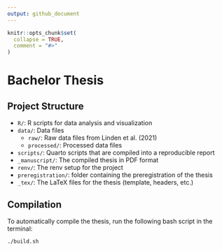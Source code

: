 ```yaml
---
output: github_document
---
```


```r
knitr::opts_chunk$set(
  collapse = TRUE,
  comment = "#>"
)
```

# Bachelor Thesis

## Project Structure

- `R/`: R scripts for data analysis and visualization
- `data/`: Data files
  - `raw/`: Raw data files from Linden et al. (2021)
  - `processed/`: Processed data files
- `scripts/`: Quarto scripts that are compiled into a reproducible report
- `_manuscript/`: The compiled thesis in PDF format
- `renv/`: The renv setup for the project
- `preregistration/`: folder containing the preregistration of the thesis
- `_tex/`: The LaTeX files for the thesis (template, headers, etc.)

## Compilation

To automatically compile the thesis, run the following bash script in the terminal:

```bash
./build.sh
```




